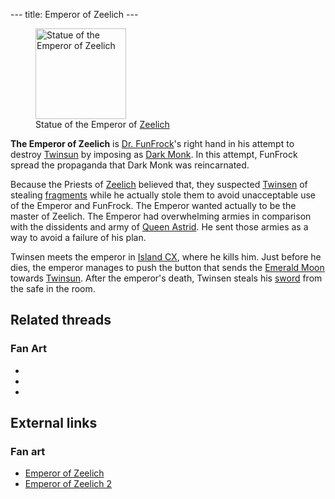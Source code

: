 ---
title: Emperor of Zeelich
---

{{twinsunica import}}{{Infobox Enemy
 |image=Emperor.jpg
 |race=sup
 |gender=male
 |size=small
 |lba1=
 |lba2=yes
 |alignment=emperor
 |occupation=
 |requires=
 |melee=yes
 |ranged=
 |magic=
 |explosive=
 |range=none
 |speed=none
 |damage=none
 |rate=none
 |reaction=
 |recovery=
}}

[[Image:Emperor statue.gif|right|145px|thumb|Statue of the Emperor of [[Zeelich]]]]

'''The Emperor of Zeelich''' is [[Dr. FunFrock]]'s right hand in his attempt to destroy [[Twinsun]] by imposing as [[Dark Monk]]. In this attempt, FunFrock spread the propaganda that Dark Monk was reincarnated.

Because the Priests of [[Zeelich]] believed that, they suspected [[Twinsen]] of stealing [[Dark Monk's key|fragments]] while he actually stole them to avoid unacceptable use of the Emperor and FunFrock. The Emperor wanted actually to be the master of Zeelich. The Emperor had overwhelming armies in comparison with the dissidents and army of [[Astrid|Queen Astrid]]. He sent those armies as a way to avoid a failure of his plan.

Twinsen meets the emperor in [[Island CX]], where he kills him. Just before he dies, the emperor manages to push the button that sends the [[Emerald Moon]] towards [[Twinsun]]. After the emperor's death, Twinsen steals his [[Emperor's Sword|sword]] from the safe in the room.

==Related threads==
===Fan Art===
* {{thread|id=7692|title=Another Emperor}}
* {{thread|id=4336|title=Emperor wallpaper}}
* {{thread|id=4236|title=Emperor}}

==External links==
===Fan art===
* [http://www.deviantart.com/deviation/7406127/?qo=81&q=by%3Asepulchrave&qh=sort%3Atime+-in%3Ascraps Emperor of Zeelich]
* [http://www.deviantart.com/view/16452412/ Emperor of Zeelich 2]

<!-- remove these category links when they're all automated by categorizers...
[[Category:Sups]]
[[Category:Male characters]]
[[Category:Average characters]]
[[Category:Adult characters]]
[[Category:Island CX inhabitants]]
[[Category:Imperial Legion]]
[[Category:Melee fighters]] -->